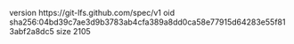 version https://git-lfs.github.com/spec/v1
oid sha256:04bd39c7ae3d9b3783ab4cfa389a8dd0ca58e77915d64283e55f813abf2a8dc5
size 2105
